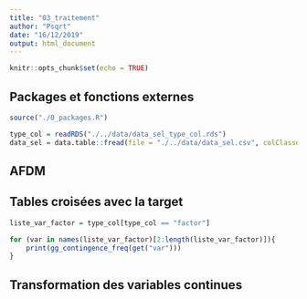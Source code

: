 ```yaml
---
title: "03_traitement"
author: "Psqrt"
date: "16/12/2019"
output: html_document
---
```


```r
knitr::opts_chunk$set(echo = TRUE)
```

## Packages et fonctions externes

```r
source("./0_packages.R")
```

```r
type_col = readRDS("./../data/data_sel_type_col.rds")
data_sel = data.table::fread(file = "./../data/data_sel.csv", colClasses = type_col) %>% as.data.frame()
```

## AFDM



## Tables croisées avec la target

```r
liste_var_factor = type_col[type_col == "factor"]
```

```r
for (var in names(liste_var_factor)[2:length(liste_var_factor)]){
    print(gg_contingence_freq(get("var")))
}
```



## Transformation des variables continues
